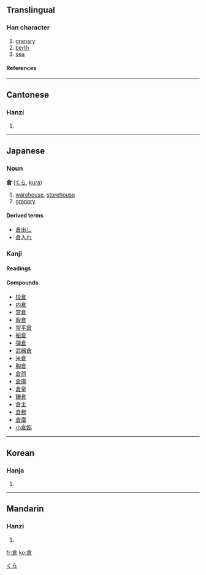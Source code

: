 {{see|仓}}

==Translingual==
===Han character===
{{Han char|rad=人|as=08|sn=10|four=8060<sub>7</sub>|canj=人戈日口 (OIAR)}}
# [[granary]]
# [[berth]]
# [[sea]]
====References====
{{Han ref|kx=0107.140|dkj=00756|dj=0227.220|hdz=10169.150|uh=5009|ud=20489|bh=ADDC|bd=44508}}
----
==Cantonese==
===Hanzi===
{{yue-hanzi|jyut=|y=chong1}}
# {{defn|Cantonese}}
----
==Japanese==


===Noun===
[[Category:Japanese nouns|くら]]
'''倉''' ([[くら]], [[kura]])
# [[warehouse]], [[storehouse]]
# [[granary]]

====Derived terms====
*[[倉出し]]
*[[倉入れ]]


===Kanji===
{{ja-kanji|grade=|rs=人08}}
====Readings====
{{ja-readings|on=[[そう]] ([[sō]])|kun=[[くら]] ([[kura]])}}
====Compounds====
*[[校倉]]
*[[内倉]]
*[[営倉]]
*[[穀倉]]
*[[常平倉]]
*[[船倉]]
*[[弾倉]]
*[[武器倉]]
*[[米倉]]
*[[胸倉]]
*[[倉荷]]
*[[倉庫]]
*[[倉皇]]
*[[鎌倉]]
*[[倉主]]
*[[倉敷]]
*[[倉廩]]
*[[小倉餡]]
----
==Korean==
===Hanja===
{{ko-hanja|hangeul=창|rv=chang|mr=ch'ang}}
# {{defn|Korean}}
----
==Mandarin==
===Hanzi===
{{cmn-hanzi|sim=仓|pin=[[cāng]] (cang1), [[gě]] (ge3)|wg=ts'ang<sup>1</sup>, ko<sup>3</sup>}}
# {{defn|Mandarin}}

[[fr:倉]]
[[ko:倉]]